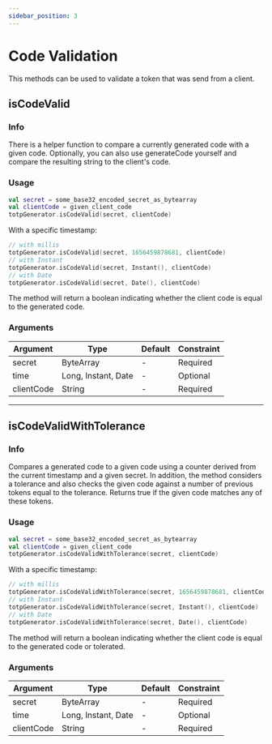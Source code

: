 ```yaml
---
sidebar_position: 3
---
```


# Code Validation

This methods can be used to validate a token that was send from a client.

## isCodeValid

### Info

There is a helper function to compare a currently generated code with a given code.
Optionally, you can also use generateCode yourself and compare the resulting string to the client's code.

### Usage

```kotlin
val secret = some_base32_encoded_secret_as_bytearray
val clientCode = given_client_code
totpGenerator.isCodeValid(secret, clientCode)
```

With a specific timestamp:

```kotlin
// with millis
totpGenerator.isCodeValid(secret, 1656459878681, clientCode)
// with Instant
totpGenerator.isCodeValid(secret, Instant(), clientCode)
// with Date
totpGenerator.isCodeValid(secret, Date(), clientCode)
```

The method will return a boolean indicating whether the client code is equal to the generated code.

### Arguments

| Argument   | Type                | Default | Constraint |
| ---------- | ------------------- | ------- | ---------- |
| secret     | ByteArray           | -       | Required   |
| time       | Long, Instant, Date | -       | Optional   |
| clientCode | String              | -       | Required   |

---

## isCodeValidWithTolerance

### Info

Compares a generated code to a given code using a counter derived from the current timestamp and a given secret.
In addition, the method considers a tolerance and also checks the given code against a number of previous tokens
equal to the tolerance. Returns true if the given code matches any of these tokens.

### Usage

```kotlin
val secret = some_base32_encoded_secret_as_bytearray
val clientCode = given_client_code
totpGenerator.isCodeValidWithTolerance(secret, clientCode)
```

With a specific timestamp:

```kotlin
// with millis
totpGenerator.isCodeValidWithTolerance(secret, 1656459878681, clientCode)
// with Instant
totpGenerator.isCodeValidWithTolerance(secret, Instant(), clientCode)
// with Date
totpGenerator.isCodeValidWithTolerance(secret, Date(), clientCode)
```

The method will return a boolean indicating whether the client code is equal to the generated code or tolerated.

### Arguments

| Argument   | Type                | Default | Constraint |
| ---------- | ------------------- | ------- | ---------- |
| secret     | ByteArray           | -       | Required   |
| time       | Long, Instant, Date | -       | Optional   |
| clientCode | String              | -       | Required   |
